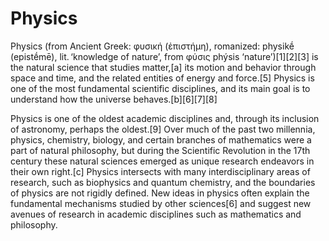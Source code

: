 # Physics


Physics (from Ancient Greek: φυσική (ἐπιστήμη), romanized: physikḗ (epistḗmē), lit. 'knowledge of nature', from φύσις phýsis 'nature')[1][2][3] is the natural science that studies matter,[a] its motion and behavior through space and time, and the related entities of energy and force.[5] Physics is one of the most fundamental scientific disciplines, and its main goal is to understand how the universe behaves.[b][6][7][8]

Physics is one of the oldest academic disciplines and, through its inclusion of astronomy, perhaps the oldest.[9] Over much of the past two millennia, physics, chemistry, biology, and certain branches of mathematics were a part of natural philosophy, but during the Scientific Revolution in the 17th century these natural sciences emerged as unique research endeavors in their own right.[c] Physics intersects with many interdisciplinary areas of research, such as biophysics and quantum chemistry, and the boundaries of physics are not rigidly defined. New ideas in physics often explain the fundamental mechanisms studied by other sciences[6] and suggest new avenues of research in academic disciplines such as mathematics and philosophy.
